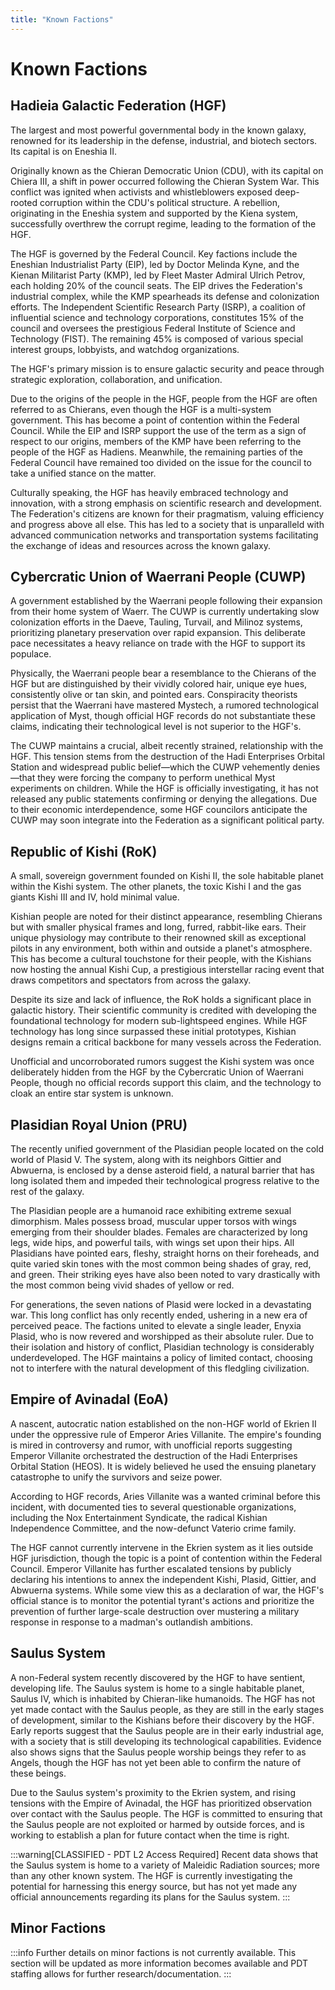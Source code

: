 ```yaml
---
title: "Known Factions"
---
```


# Known Factions

## Hadieia Galactic Federation (HGF)
The largest and most powerful governmental body in the known galaxy, renowned for its leadership in the defense, industrial, and biotech sectors. Its capital is on Eneshia II.

Originally known as the Chieran Democratic Union (CDU), with its capital on Chiera III, a shift in power occurred following the Chieran System War. This conflict was ignited when activists and whistleblowers exposed deep-rooted corruption within the CDU's political structure. A rebellion, originating in the Eneshia system and supported by the Kiena system, successfully overthrew the corrupt regime, leading to the formation of the HGF.

The HGF is governed by the Federal Council. Key factions include the Eneshian Industrialist Party (EIP), led by Doctor Melinda Kyne, and the Kienan Militarist Party (KMP), led by Fleet Master Admiral Ulrich Petrov, each holding 20% of the council seats. The EIP drives the Federation's industrial complex, while the KMP spearheads its defense and colonization efforts. The Independent Scientific Research Party (ISRP), a coalition of influential science and technology corporations, constitutes 15% of the council and oversees the prestigious Federal Institute of Science and Technology (FIST). The remaining 45% is composed of various special interest groups, lobbyists, and watchdog organizations.

The HGF's primary mission is to ensure galactic security and peace through strategic exploration, collaboration, and unification.

Due to the origins of the people in the HGF, people from the HGF are often referred to as Chierans, even though the HGF is a multi-system government. This has become a point of contention within the Federal Council. While the EIP and ISRP support the use of the term as a sign of respect to our origins, members of the KMP have been referring to the people of the HGF as Hadiens. Meanwhile, the remaining parties of the Federal Council have remained too divided on the issue for the council to take a unified stance on the matter.

Culturally speaking, the HGF has heavily embraced technology and innovation, with a strong emphasis on scientific research and development. The Federation's citizens are known for their pragmatism, valuing efficiency and progress above all else. This has led to a society that is unparalleld with advanced communication networks and transportation systems facilitating the exchange of ideas and resources across the known galaxy.

## Cybercratic Union of Waerrani People (CUWP)
A government established by the Waerrani people following their expansion from their home system of Waerr. The CUWP is currently undertaking slow colonization efforts in the Daeve, Tauling, Turvail, and Milinoz systems, prioritizing planetary preservation over rapid expansion. This deliberate pace necessitates a heavy reliance on trade with the HGF to support its populace.

Physically, the Waerrani people bear a resemblance to the Chierans of the HGF but are distinguished by their vividly colored hair, unique eye hues, consistently olive or tan skin, and pointed ears. Conspiracity theorists persist that the Waerrani have mastered Mystech, a rumored technological application of Myst, though official HGF records do not substantiate these claims, indicating their technological level is not superior to the HGF's.

The CUWP maintains a crucial, albeit recently strained, relationship with the HGF. This tension stems from the destruction of the Hadi Enterprises Orbital Station and widespread public belief—which the CUWP vehemently denies—that they were forcing the company to perform unethical Myst experiments on children. While the HGF is officially investigating, it has not released any public statements confirming or denying the allegations. Due to their economic interdependence, some HGF councilors anticipate the CUWP may soon integrate into the Federation as a significant political party.

## Republic of Kishi (RoK)
A small, sovereign government founded on Kishi II, the sole habitable planet within the Kishi system. The other planets, the toxic Kishi I and the gas giants Kishi III and IV, hold minimal value.

Kishian people are noted for their distinct appearance, resembling Chierans but with smaller physical frames and long, furred, rabbit-like ears. Their unique physiology may contribute to their renowned skill as exceptional pilots in any environment, both within and outside a planet's atmosphere. This has become a cultural touchstone for their people, with the Kishians now hosting the annual Kishi Cup, a prestigious interstellar racing event that draws competitors and spectators from across the galaxy.

Despite its size and lack of influence, the RoK holds a significant place in galactic history. Their scientific community is credited with developing the foundational technology for modern sub-lightspeed engines. While HGF technology has long since surpassed these initial prototypes, Kishian designs remain a critical backbone for many vessels across the Federation.

Unofficial and uncorroborated rumors suggest the Kishi system was once deliberately hidden from the HGF by the Cybercratic Union of Waerrani People, though no official records support this claim, and the technology to cloak an entire star system is unknown.

## Plasidian Royal Union (PRU)
The recently unified government of the Plasidian people located on the cold world of Plasid V. The system, along with its neighbors Gittier and Abwuerna, is enclosed by a dense asteroid field, a natural barrier that has long isolated them and impeded their technological progress relative to the rest of the galaxy.

The Plasidian people are a humanoid race exhibiting extreme sexual dimorphism. Males possess broad, muscular upper torsos with wings emerging from their shoulder blades. Females are characterized by long legs, wide hips, and powerful tails, with wings set upon their hips. All Plasidians have pointed ears, fleshy, straight horns on their foreheads, and quite varied skin tones with the most common being shades of gray, red, and green. Their striking eyes have also been noted to vary drastically with the most common being vivid shades of yellow or red.

For generations, the seven nations of Plasid were locked in a devastating war. This long conflict has only recently ended, ushering in a new era of perceived peace. The factions united to elevate a single leader, Enyxia Plasid, who is now revered and worshipped as their absolute ruler. Due to their isolation and history of conflict, Plasidian technology is considerably underdeveloped. The HGF maintains a policy of limited contact, choosing not to interfere with the natural development of this fledgling civilization.

## Empire of Avinadal (EoA)
A nascent, autocratic nation established on the non-HGF world of Ekrien II under the oppressive rule of Emperor Aries Villanite. The empire's founding is mired in controversy and rumor, with unofficial reports suggesting Emperor Villanite orchestrated the destruction of the Hadi Enterprises Orbital Station (HEOS). It is widely believed he used the ensuing planetary catastrophe to unify the survivors and seize power.

According to HGF records, Aries Villanite was a wanted criminal before this incident, with documented ties to several questionable organizations, including the Nox Entertainment Syndicate, the radical Kishian Independence Committee, and the now-defunct Vaterio crime family.

The HGF cannot currently intervene in the Ekrien system as it lies outside HGF jurisdiction, though the topic is a point of contention within the Federal Council. Emperor Villanite has further escalated tensions by publicly declaring his intentions to annex the independent Kishi, Plasid, Gittier, and Abwuerna systems. While some view this as a declaration of war, the HGF's official stance is to monitor the potential tyrant's actions and prioritize the prevention of further large-scale destruction over mustering a military response in response to a madman's outlandish ambitions.

## Saulus System 
A non-Federal system recently discovered by the HGF to have sentient, developing life. The Saulus system is home to a single habitable planet, Saulus IV, which is inhabited by Chieran-like humanoids. The HGF has not yet made contact with the Saulus people, as they are still in the early stages of development, similar to the Kishians before their discovery by the HGF. Early reports suggest that the Saulus people are in their early industrial age, with a society that is still developing its technological capabilities. Evidence also shows signs that the Saulus people worship beings they refer to as Angels, though the HGF has not yet been able to confirm the nature of these beings.

Due to the Saulus system's proximity to the Ekrien system, and rising tensions with the Empire of Avinadal, the HGF has prioritized observation over contact with the Saulus people. The HGF is committed to ensuring that the Saulus people are not exploited or harmed by outside forces, and is working to establish a plan for future contact when the time is right.

:::warning[CLASSIFIED - PDT L2 Access Required]
<span className='redacted'>Recent data shows that the Saulus system is home to a variety of Maleidic Radiation sources; more than any other known system. The HGF is currently investigating the potential for harnessing this energy source, but has not yet made any official announcements regarding its plans for the Saulus system.</span>
:::

## Minor Factions
:::info
Further details on minor factions is not currently available. This section will be updated as more information becomes available and PDT staffing allows for further research/documentation.
:::